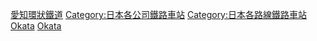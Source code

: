 {{DEFAULTSORT:Aichikanjo}}
[[Category:愛知環狀鐵道|]]
[[Category:日本各公司鐵路車站|Category:日本各公司鐵路車站]]
[[Category:日本各路線鐵路車站|Category:日本各路線鐵路車站]]
[[Category:日本國有鐵道車站|Okata]]
[[Category:東海旅客鐵道車站|Okata]]